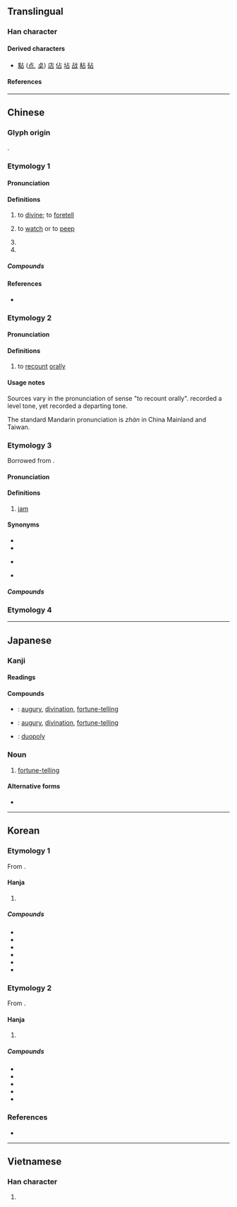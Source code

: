 {{also|佔}}
{{character info}}
==Translingual==
{{stroke order|type=animate}}

===Han character===
{{Han char|rn=25|rad=卜|as=03|sn=5|four=21600|canj=YR|ids=⿱[[卜|⺊]][[口]]}}

====Derived characters====
* [[點]] ([[点]], [[奌]]) [[店]] [[佔]] [[坫]] [[战]] [[粘]] [[砧]]

====References====
{{Han ref|kx=0157.300|dkj=02780|dj=0361.190|hdz=10092.050|uh=5360}}

----

==Chinese==
{{zh-forms}}

===Glyph origin===
{{Han etym}}
{{Han compound|卜|口|ls=ic}}.

===Etymology 1===

====Pronunciation====
{{zh-pron
|m=zhān
|c=zim1
|mn=chiam
|mc=1
|oc=y,1
|cat=v
}}

====Definitions====
{{zh-hanzi}}

# to [[divine]]; to [[foretell]]
# {{lb|zh|obsolete}} to [[watch]] or to [[peep]]
# {{n-g|Variant pronunciation of sense "to recount orally" below}}
# {{surname|zh|nodot=1}}

=====Compounds=====
{{attention|zh|get rid of those that mean "occupy"}}

{{zh-der|占上游|占頭籌|占驗|占斷|占上風|占拜|占為己有|占鰲頭|占地步|占花魁|占星|占親|占人|占夢|影占|占地盤|占風使帆|占星術|侵占罪|占課|占身|占鳳|占上|占強|占地|口占|占用|寡占|占場兒|占領|占有|占射|占卦|占卜|包占|吉占|占據|占房|占有權|侵占|占候|強占|獨占鼇頭|獨占|拜占庭|早占勿藥|稍占上風|獨占花魁|獨占鰲頭|獨占資本|搶占|標占|攻占|進占|竊占|鼇頭獨占|鵲巢鳩占|鳳占|鳩占鵲巢|鰲頭獨占|陰占|聯合獨占|霸占|竊占罪}}

====References====
* {{R:yue:mfccd}}

===Etymology 2===

====Pronunciation====
{{zh-pron
|m=zhàn
|c=zim3
|mn=chiàm
|mc=2
|oc=n,2
|cat=v
}}

====Definitions====
{{zh-hanzi}}

# to [[recount]] [[orally]]

====Usage notes====
Sources vary in the pronunciation of sense "to recount orally". ''{{w|Zhengzitong}}'' recorded a level tone, yet ''{{w|Zihui}}'' recorded a departing tone.

The standard Mandarin pronunciation is ''zhàn'' in China Mainland and Taiwan.

===Etymology 3===
Borrowed from {{bor|zh|en|jam}}.

====Pronunciation====
{{zh-pron
|c=zim1,zem1
|cat=n
}}

====Definitions====
{{zh-hanzi}}

# {{lb|zh|Cantonese}} [[jam]] {{gloss|type of fruit preserve}}

====Synonyms====
* {{zh-l|果醬}}
* {{zh-l|果子醬}}
* {{q|Cantonese}} {{zh-l|果占}}
* {{q|Min Nan}} {{zh-l|苒}}

=====Compounds=====
{{zh-der|果占}}

===Etymology 4===
{{zh-see|佔}}

{{zh-cat|Beginning}}

----

==Japanese==

===Kanji===
{{ja-kanji|grade=c|rs=卜03}}

====Readings====
{{ja-readings
|goon=せん<せん<せむ
|kanon=せん<せん<せむ
|kun=し-める, うらな-う<うらな-ふ, うら-
}}

====Compounds====
{{der-top|Compounds}}
* {{ja-r|占卜|せんぼく}}: [[augury]], [[divination]], [[fortune-telling]]
* {{ja-r|卜占|ぼくせん}}: [[augury]], [[divination]], [[fortune-telling]]
* {{ja-r|複占|ふくせん}}: [[duopoly]]
{{der-bottom}}

===Noun===
{{ja-kanjitab|うら|yomi=k}}

{{ja-noun|うら}}

# {{lb|ja|archaic|sort=うら}} [[fortune-telling]]

====Alternative forms====
* {{l|ja|卜}}

----

==Korean==

===Etymology 1===
From {{der|ko|ltc|sort=점|-}} {{ltc-l|占|id=2}}.

====Hanja====
{{ko-hanja|차지하다|차지할|점}}

# {{hanja form of|점|to [[hold]]; to [[occupy]]}}

=====Compounds=====
{{der-top3|Compounds}}
* {{ko-l|점거|占據}}
* {{ko-l|점득|占得}}
* {{ko-l|점령|占領}}
* {{ko-l|점유|占有}}
* {{ko-l|독점|獨占}}
* {{ko-l|매점|買占}}
{{der-bottom}}

===Etymology 2===
From {{der|ko|ltc|sort=점|-}} {{ltc-l|占|id=1}}. {{hanja-hunmong|졈|cyem|雜語#하22A}}

====Hanja====
{{ko-hanja|점치다|점칠|점}}

# {{hanja form of|점|to [[augur#Verb|augur]]; to [[divine#Verb|divine]]}}

=====Compounds=====
{{der-top3|Compounds}}
* {{ko-l|점괘|占卦}}
* {{ko-l|점서|占書}}
* {{ko-l|점서|占筮}}
* {{ko-l|점술|占術}}
* {{ko-l|점성술|占星術}}
{{der-bottom}}

===References===
* {{R:hanjadoc|982}}

----

==Vietnamese==

===Han character===
{{vi-readings|reading=[[Chiêm]], [[chăm]], [[chàm]], [[chễm]], [[chím]], [[chiếm]], [[giếm]], [[chầm]], [[chằm]], [[chem]], [[coi]], [[xem]]|rs=卜03}}

# {{rfdef|vi|sort=卜03}}